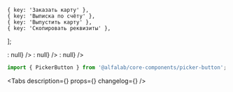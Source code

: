 

    { key: 'Заказать карту' },
    { key: 'Выписка по счёту' },
    { key: 'Выпустить карту' },
    { key: 'Скопировать реквизиты' },
];

<Meta title='Компоненты/PickerButton' component={PickerButton} />

<!-- Canvas -->

<Story name='PickerButton'>
    <PickerButton
        options={options}
        label={text('label', 'Действие')}
        size={select('size', ['xxs', 'xs', 's', 'm', 'l', 'xl'], 'm')}
        view={select('view', ['link', 'filled', 'primary', 'secondary', 'outlined', 'ghost'], 'secondary')}
        variant={select('variant', ['default', 'compact'])}
        disabled={boolean('disabled', false)}
        loading={boolean('loading', false)}
        leftAddons={boolean('Иконка слева', false) ? <StarMIcon /> : null}
    />
</Story>

<Story name='PickerButtonMobile'>
    <PickerButtonMobile
        options={options}
        label={text('label', 'Действие')}
        size={select('size', ['xxs', 'xs', 's', 'm', 'l', 'xl'], 'm')}
        view={select('view', ['link', 'filled', 'primary', 'secondary', 'outlined', 'ghost'], 'secondary')}
        variant={select('variant', ['default', 'compact'])}
        disabled={boolean('disabled', false)}
        loading={boolean('loading', false)}
        leftAddons={boolean('Иконка слева', false) ? <StarMIcon /> : null}
    />
</Story>

<Story name='PickerButtonDesktop'>
    <PickerButtonDesktop
        options={options}
        label={text('label', 'Действие')}
        size={select('size', ['xxs', 'xs', 's', 'm', 'l', 'xl'], 'm')}
        view={select('view', ['link', 'filled', 'primary', 'secondary', 'outlined', 'ghost'], 'secondary')}
        variant={select('variant', ['default', 'compact'])}
        disabled={boolean('disabled', false)}
        loading={boolean('loading', false)}
        leftAddons={boolean('Иконка слева', false) ? <StarMIcon /> : null}
    />
</Story>

<!-- Docs -->

<ComponentHeader
    name='PickerButton'
    version={version}
    package='@alfalab/core-components/picker-button'
    stage={1}
/>

```jsx
import { PickerButton } from '@alfalab/core-components/picker-button';
```

<Tabs
    description={<Description />}
    props={<Props of={PickerButtonTS} />}
    changelog={<Changelog />}
/>
